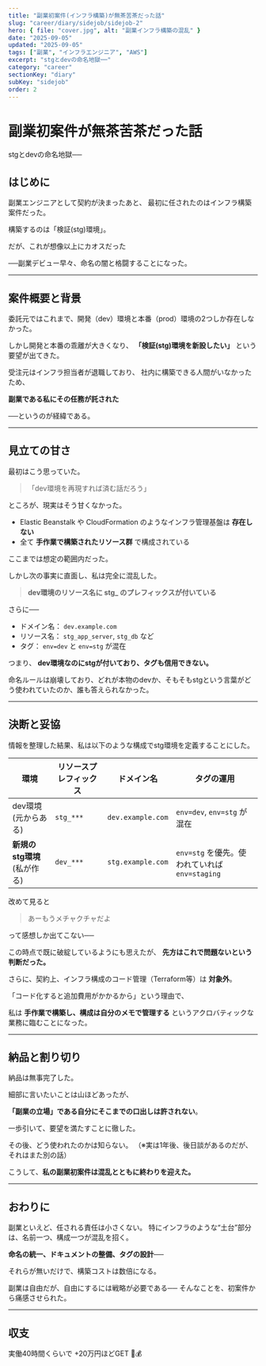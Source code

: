 ```yaml
---
title: "副業初案件(インフラ構築)が無茶苦茶だった話"
slug: "career/diary/sidejob/sidejob-2"
hero: { file: "cover.jpg", alt: "副業インフラ構築の混乱" }
date: "2025-09-05"
updated: "2025-09-05"
tags: ["副業", "インフラエンジニア", "AWS"]
excerpt: "stgとdevの命名地獄──"
category: "career"
sectionKey: "diary"
subKey: "sidejob"
order: 2
---
```


# 副業初案件が無茶苦茶だった話
stgとdevの命名地獄──

## はじめに

副業エンジニアとして契約が決まったあと、
最初に任されたのはインフラ構築案件だった。

構築するのは「検証(stg)環境」。

だが、これが想像以上にカオスだった

──副業デビュー早々、命名の闇と格闘することになった。

---

## 案件概要と背景

委託元ではこれまで、開発（dev）環境と本番（prod）環境の2つしか存在しなかった。

しかし開発と本番の乖離が大きくなり、 **「検証(stg)環境を新設したい」** という要望が出てきた。

受注元はインフラ担当者が退職しており、
社内に構築できる人間がいなかったため、


**副業である私にその任務が託された**

──というのが経緯である。

---

## 見立ての甘さ

最初はこう思っていた。

> 「dev環境を再現すれば済む話だろう」

ところが、現実はそう甘くなかった。

* Elastic Beanstalk や CloudFormation のようなインフラ管理基盤は **存在しない**
* 全て **手作業で構築されたリソース群** で構成されている

ここまでは想定の範囲内だった。

しかし次の事実に直面し、私は完全に混乱した。

> **dev環境のリソース名に stg\_ のプレフィックスが付いている**

さらに──

* ドメイン名： `dev.example.com`
* リソース名： `stg_app_server`, `stg_db` など
* タグ： `env=dev` と `env=stg` が混在

つまり、 **dev環境なのにstgが付いており、タグも信用できない。**

命名ルールは崩壊しており、どれが本物のdevか、そもそもstgという言葉がどう使われていたのか、誰も答えられなかった。

---

## 決断と妥協

情報を整理した結果、私は以下のような構成でstg環境を定義することにした。

| 環境           | リソースプレフィックス | ドメイン名             | タグの運用                               |
| ------------ | ----------- | ----------------- | ----------------------------------- |
| dev環境(元からある) | `stg_***`   | `dev.example.com` | `env=dev`, `env=stg` が混在            |
| **新規のstg環境**(私が作る) | `dev_***`   | `stg.example.com` | `env=stg` を優先。使われていれば `env=staging` |

改めて見ると

> あーもうメチャクチャだよ

って感想しか出てこない──

この時点で既に破綻しているようにも思えたが、 **先方はこれで問題ないという判断だった。**

さらに、契約上、インフラ構成のコード管理（Terraform等）は **対象外**。

「コード化すると追加費用がかかるから」という理由で、

私は **手作業で構築し、構成は自分のメモで管理する** というアクロバティックな業務に臨むことになった。

---

## 納品と割り切り

納品は無事完了した。

細部に言いたいことは山ほどあったが、

**「副業の立場」である自分にそこまでの口出しは許されない**。

一歩引いて、要望を満たすことに徹した。

その後、どう使われたのかは知らない。
（※実は1年後、後日談があるのだが、それはまた別の話）

こうして、**私の副業初案件は混乱とともに終わりを迎えた。**

---

## おわりに

副業といえど、任される責任は小さくない。
特にインフラのような“土台”部分は、名前一つ、構成一つが混乱を招く。

**命名の統一、ドキュメントの整備、タグの設計──**

それらが無いだけで、構築コストは数倍になる。

副業は自由だが、自由にするには戦略が必要である──
そんなことを、初案件から痛感させられた。

---

## 収支

実働40時間くらいで +20万円ほどGET 🐧💰